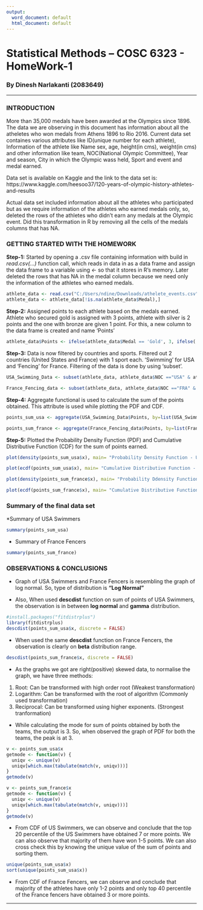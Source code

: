 ```yaml
---
output:
  word_document: default
  html_document: default
---
```

# Statistical Methods – COSC	6323 - HomeWork-1
### By Dinesh Narlakanti (2083649)

______________________________________________________________________________

### INTRODUCTION

More than 35,000 medals have been awarded at the Olympics since 1896. The data we are observing in this document has information about all the atheletes who won medals from Athens 1896 to Rio 2016. Current data set containes various attributes like ID(unique number for each athlete), Information of the athlete like Name sex, age, height(in cms), weight(in cms) and other information like team, NOC(National Olympic Committee), Year and season, City in which the Olympic wass held, Sport and event and medal earned.  

Data set is available on Kaggle and the link to the data set is: https://www.kaggle.com/heesoo37/120-years-of-olympic-history-athletes-and-results

Actual data set included information about all the athletes who participated but as we require information of the athletes who earned medals only, so, deleted the rows of the athletes who didn't earn any medals at the Olympic event. Did this transformation in R by removing all the cells of the medals columns that has NA. 

### GETTING STARTED WITH THE HOMEWORK

**Step-1:**  Started by opening a .csv file containing information with build in *read.csv(...)* function call, which reads in data in as a data frame and assign the data frame to a variable using *<-* so that it stores in R's memory. Later deleted the rows that has NA in the medal column because we need only the information of the athletes who earned medals. 
```r
athlete_data <- read.csv("C:/Users/ndine/Downloads/athelete_events.csv")
athlete_data <- athlete_data[!is.na(athlete_data$Medal),]
```

**Step-2:** Assigned points to each athlete based on the medals earned. Athlete who secured gold is assigned with 3 points, athlete with silver is 2 points and the one with bronze are given 1 point. For this, a new column to the data frame is created and name 'Points'  
```r
athlete_data$Points <- ifelse(athlete_data$Medal == 'Gold', 3, ifelse( athlete_data$Medal == 'Silver', 2, ifelse( athlete_data$Medal == 'Bronze',1,0)))
```

**Step-3:** Data is now filtered by countries and sports. Filtered out 2 countries (United States and France) with 1 sport each. 'Swimming' for USA and 'Fencing' for France. Filtering of the data is done by using 'subset'.
```r
USA_Swimming_Data <- subset(athlete_data, athlete_data$NOC =="USA" & athlete_data$Sport =="Swimming")

France_Fencing_data <- subset(athlete_data, athlete_data$NOC =="FRA" & athlete_data$Sport =="Fencing")
```

**Step-4:** Aggregate functional is used to calculate the sum of the points obtained. This attribute is used while plotting the PDF and CDF.
```r
points_sum_usa <- aggregate(USA_Swimming_Data$Points, by=list(USA_Swimming_Data$Name), FUN=sum)

points_sum_france <- aggregate(France_Fencing_data$Points, by=list(France_Fencing_data$Name), FUN=sum)
```

**Step-5:** Plotted the Probability Density Function (PDF) and Cumulative Distributive Function (CDF) for the sum of points earned. 
```r
plot(density(points_sum_usa$x), main= "Probability Density Function - USA Swimmers")

plot(ecdf(points_sum_usa$x), main= "Cumulative Distributive Function - USA Swimmers")

plot(density(points_sum_france$x), main= "Probability Ddensity Function - France Fencers")

plot(ecdf(points_sum_france$x), main= "Cumulative Distributive Function - France Fencers")
```

### Summary of the final data set

*Summary of USA Swimmers 
```r
summary(points_sum_usa)
```

* Summary of France Fencers
```r
summary(points_sum_france)
```

### OBSERVATIONS & CONCLUSIONS

* Graph of USA Swimmers and France Fencers is resembling the graph of log normal. So, type of distribution is **"Log Normal"**

* Also, When used **descdist** function on sum of points of USA Swimmers, the observation is in between **log normal** and **gamma** distribution.
```r
#install.packages("fitdistrplus")
library(fitdistrplus)
descdist(points_sum_usa$x, discrete = FALSE)
```

* When used the same **descdist** function on France Fencers, the observation is clearly on **beta** distribution range. 
```r
descdist(points_sum_france$x, discrete = FALSE)
```
* As the graphs we got are right(positive) skewed data, to normalise the graph, we have three methods:
1. Root: Can be transformed with high order root (Weakest transformation)
2. Logarithm:  Can be transformed with the root of algorithm (Commonly used transformation)
3. Reciprocal: Can be transformed using higher exponents. (Strongest tranformation)

* While calculating the mode for sum of points obtained by both the teams, the output is 3. So, when observed the graph of PDF for both the teams, the peak is at 3.
```r
v <- points_sum_usa$x
getmode <- function(v) {
  uniqv <- unique(v)
  uniqv[which.max(tabulate(match(v, uniqv)))]
}
getmode(v)
```

```r
v <- points_sum_france$x
getmode <- function(v) {
  uniqv <- unique(v)
  uniqv[which.max(tabulate(match(v, uniqv)))]
}
getmode(v)
```

* From CDF of US Swimmers, we can observe and conclude that the top 20 percentile of the US Swimmers have obtained 7 or more points. We can also observe that majority of them have won 1-5 points. We can also cross check this by knowing the unique value of the sum of points and sorting them.
```r
unique(points_sum_usa$x)
sort(unique(points_sum_usa$x))
```

* From CDF of France Fencers, we can observe and conclude that majority of the athletes have only 1-2 points and only top 40 percentile of the France fencers have obtained 3 or more points. 

______________________________________________________________________________